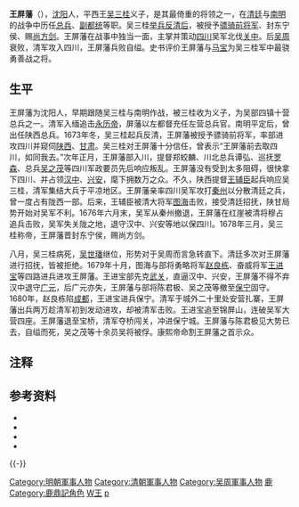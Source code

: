 {{Infobox Biography
| subject_name   = 王屏藩
| image_name     = 
| image_size     = 
| image_caption  =
| date_of_birth  = 生年不詳
| place_of_birth = [[明朝|明朝]][[辽东|辽东]][[沈阳|沈阳]]
| date_of_death  = 1679年
| place_of_death = [[吴周|吴周]][[四川|四川]][[保宁|保宁]]
| occupation     = [[吳周|吳周]]将领、东宁侯
}}
'''王屏藩'''（{{bd||？|1680年||catIdx=W}}），[[沈阳|沈阳]]人，平西王[[吴三桂|吴三桂]]义子，是其最倚重的将领之一，在[[清廷|清廷]]与[[南明|南明]]的战争中历任[[总兵|总兵]]、[[副都统|副都统]]等职。吴三桂[[三藩之乱|举兵反清后]]，被授予[[骠骑将军|骠骑前将军]]、封东宁侯、赐[[尚方剑|尚方剑]]。王屏藩在战事中独当一面，主掌并策动[[四川|四川]]吴军北伐[[关中|关中]]。后[[吴周|吴周]]衰败，清军攻入四川，王屏藩兵败自缢。史书评价王屏藩与[[马宝_(吴周)|马宝]]为吴三桂军中最骁勇善战之将{{refTag|name=清史稿12851|1={{harvnb|赵尔巽等|1988|p=12851}}}}。

== 生平 ==
王屏藩为沈阳人，早期跟随吴三桂与南明作战，被三桂收为义子，为吴部四镇十营总兵之一{{refTag|1={{harvnb|李治亭|2005|p=180，229}}}}。清军入缅追击[[永历帝|永历帝]]，屏藩以左都督充任左营总兵官{{refTag|name=列传6647|1={{harvnb|佚名撰、王中翰注|1987|p=6647}}}}。南明平定后，曾出任陕西总兵{{refTag|1={{harvnb|李治亭|2005|p=229}}}}。1673年冬，吴三桂起兵反清，王屏藩被授予骠骑前将军{{refTag|1={{harvnb|刘健||p=5卷，第2}}}}，率部进攻四川并窥伺[[陕西|陕西]]、[[甘肃|甘肃]]{{refTag|name=列传6647}}。吴三桂对王屏藩十分信任，曾表示“王屏藩前去取四川，如同我去。”{{refTag|1={{harvnb|李治亭|2005|p=233}}}}次年正月，王屏藩部入川，提督郑蛟麟、川北总兵谭弘、巡抚[[罗森_(顺治进士)|罗森]]、总兵[[吴之茂|吴之茂]]等四川军政要员先后响应叛乱。王屏藩没有受到太多阻碍，很快拿下四川、并占领[[汉中|汉中]]、[[兴安府|兴安]]，麾下拥数万之众{{refTag|1={{harvnb|李治亭|2005|p=244}}}}。不久，陕西提督[[王辅臣|王辅臣]]起兵响应吴三桂，清军集结大兵于平凉地区。王屏藩亲率四川吴军攻打[[秦州_(古代)|秦州]]以分散清廷之兵，曾一度占有陇西一部{{refTag|1={{harvnb|李治亭|2005|p=277}}}}。后来，王辅臣被清大将军[[图海|图海]]击败，接受清廷招抚，陕甘局势开始对吴军不利。1676年六月末，吴军从秦州撤退，王屏藩在红崖被清将穆占追兵击败，吴军失关陇之地，退守汉中、兴安等地以保四川{{refTag|1={{harvnb|李治亭|2005|p=298}}}}。1678年三月，吴三桂称帝，王屏藩晋封东宁侯，赐尚方剑{{refTag|1={{harvnb|李治亭|2005|p=314}}}}。

八月，吴三桂病死，[[吴世璠|吴世璠]]继位，形势对于吴周而言急转直下。清廷多次对王屏藩进行招抚，皆被拒绝{{refTag|name=大传332|1={{harvnb|李治亭|2005|p=332}}}}。1679年十月，图海与部将勇略将军[[赵良栋|赵良栋]]、奋威将军[[王进宝|王进宝]]等四路进兵进攻王屏藩。王进宝部先克[[武关|武关]]，直逼汉中、兴安，王屏藩不得不弃汉中退守[[广元|广元]]，后广元亦失，王屏藩与部将陈君极、吴之茂等撤至[[保宁|保宁]]固守{{refTag|name=大传332}}。1680年，赵良栋陷[[成都|成都]]，王进宝进兵保宁。清军于城外二十里处安营扎寨，王屏藩出兵两万趁清军初到发动进攻，却被清军击败{{refTag|name=大传332}}。王进宝追至锦屏山，连破吴军大营四座。王屏藩退至宝桥，清军夺桥闯关，冲进保宁城。王屏藩与陈君极见大势已去，自缢而死，吴之茂等十余员吴将被俘。康熙帝命割王屏藩之首示众{{refTag|name=大传332}}。

== 注释 ==
{{reflist|30em|group=參}}

== 参考资料 ==
{{refbegin}}
*{{Cite book |author=李治亭 |title=《吴三桂大传》|publisher=江苏教育出版社 |year=2005 |ISBN =9787534369520 |url = |ref=harv}}
*{{Cite book|last=刘健|title=《庭闻录》|publisher=|year=|isbn=|url=|ref=harv}}
*{{Cite book|last=佚名撰、王中翰注|title=《清史列传》|publisher=中华书局|year=1987|isbn=9787101003703|url=|ref=harv}}
*{{Cite book|last=赵尔巽等|title=《清史稿》|publisher=中华书局|year=1988|isbn=9787101007503|url=|ref=harv}}
{{refend}}

{{-}}
{{吴周}}

[[Category:明朝軍事人物|Category:明朝軍事人物]]
[[Category:清朝軍事人物|Category:清朝軍事人物]]
[[Category:吴周軍事人物|Category:吴周軍事人物]]
[[Category:金庸筆下真實人物|鹿]]
[[Category:鹿鼎記角色|Category:鹿鼎記角色]]
[[Category:沈阳人|W王]]
[[Category:王姓|p]]